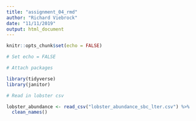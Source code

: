 ```yaml
---
title: "assignment_04_rmd"
author: "Richard Viebrock"
date: "11/11/2019"
output: html_document
---
```


```r
knitr::opts_chunk$set(echo = FALSE)

# Set echo = FALSE
```

```r

# Attach packages

library(tidyverse)
library(janitor)

# Read in lobster csv

lobster_abundance <- read_csv("lobster_abundance_sbc_lter.csv") %>% 
  clean_names()

```

